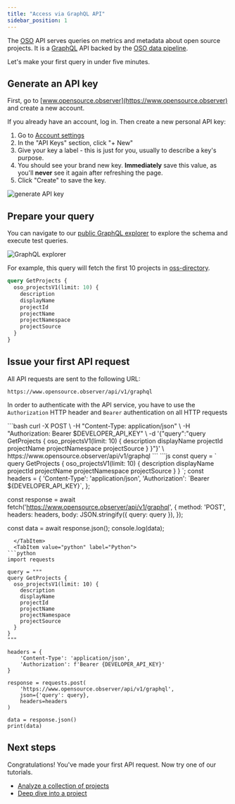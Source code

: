 ```yaml
---
title: "Access via GraphQL API"
sidebar_position: 1
---
```



The [OSO](https://www.opensource.observer) API serves 
queries on metrics and metadata about open source projects.
It is a [GraphQL](https://graphql.org/) API backed by the
[OSO data pipeline](../references/architecture.md).

Let's make your first query in under five minutes.

## Generate an API key

First, go to [www.opensource.observer](https://www.opensource.observer) and create a new account.

If you already have an account, log in. Then create a new personal API key:

1. Go to [Account settings](https://www.opensource.observer/app/settings)
2. In the "API Keys" section, click "+ New"
3. Give your key a label - this is just for you, usually to describe a key's purpose.
4. You should see your brand new key. **Immediately** save this value, as you'll **never** see it again after refreshing the page.
5. Click "Create" to save the key.


![generate API key](../integrate/generate-api-key.png)

## Prepare your query

You can navigate to our
[public GraphQL explorer](https://www.opensource.observer/graphql)
to explore the schema and execute test queries.

![GraphQL explorer](../integrate/api-explorer.gif)

For example, this query will fetch the first 10 projects in
[oss-directory](https://github.com/opensource-observer/oss-directory).

```graphql
query GetProjects {
  oso_projectsV1(limit: 10) {
    description
    displayName
    projectId
    projectName
    projectNamespace
    projectSource
  }
}
```

## Issue your first API request

All API requests are sent to the following URL:

```
https://www.opensource.observer/api/v1/graphql
```

In order to authenticate with the API service, you have to use the `Authorization` HTTP header and `Bearer` authentication on all HTTP requests


<Tabs>
  <TabItem value="curl" label="curl" default>
```bash
curl -X POST \
  -H "Content-Type: application/json" \
  -H "Authorization: Bearer $DEVELOPER_API_KEY" \
  -d '{"query":"query GetProjects { oso_projectsV1(limit: 10) { description displayName projectId projectName projectNamespace projectSource } }"}' \
  https://www.opensource.observer/api/v1/graphql
```
  </TabItem>
  <TabItem value="javascript" label="JavaScript">
 ```js
 const query = `
   query GetProjects {
     oso_projectsV1(limit: 10) {
       description
       displayName
       projectId
       projectName
       projectNamespace
       projectSource
     }
   }
 `;
const headers = {
  'Content-Type': 'application/json',
  'Authorization': `Bearer ${DEVELOPER_API_KEY}`,
};
 
const response = await fetch('https://www.opensource.observer/api/v1/graphql', {
  method: 'POST',
  headers: headers,
  body: JSON.stringify({
    query: query
  }),
});

const data = await response.json();
console.log(data);
```
  </TabItem>
  <TabItem value="python" label="Python">
```python
import requests

query = """
query GetProjects {
  oso_projectsV1(limit: 10) {
    description
    displayName
    projectId
    projectName
    projectNamespace
    projectSource
  }
}
"""

headers = {
    'Content-Type': 'application/json',
    'Authorization': f'Bearer {DEVELOPER_API_KEY}'
}

response = requests.post(
    'https://www.opensource.observer/api/v1/graphql',
    json={'query': query},
    headers=headers
)

data = response.json()
print(data)
```
  </TabItem>
</Tabs>


## Next steps

Congratulations! You've made your first API request.
Now try one of our tutorials.

- [Analyze a collection of projects](../tutorials/collection-view)
- [Deep dive into a project](../tutorials/project-deepdive)
